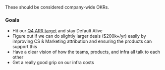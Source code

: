These should be considered company-wide OKRs. 

### Goals

* Hit our [Q4 ARR target](https://docs.google.com/document/d/1Ofpxd5N4e_PKlSbRDEJ86T9Rs2ihfpKQf5MFuohWP1g/edit?usp=sharing) and stay Default Alive
* Figure out if we can do slightly larger deals ($200k+/yr) easily by improving CS & Marketing attribution and ensuring the products can support this
* Have a clear vision of how the teams, products, and infra all talk to each other
* Get a really good grip on our infra costs
